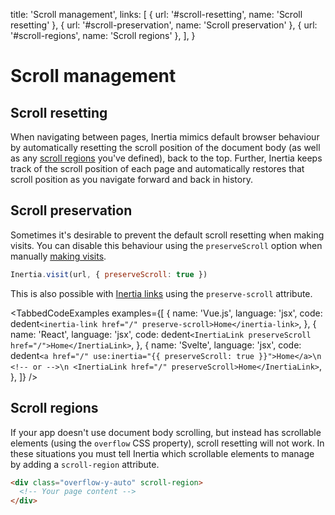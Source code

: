 
  title: 'Scroll management',
  links: [
    { url: '#scroll-resetting', name: 'Scroll resetting' },
    { url: '#scroll-preservation', name: 'Scroll preservation' },
    { url: '#scroll-regions', name: 'Scroll regions' },
  ],
}

# Scroll management

## Scroll resetting

When navigating between pages, Inertia mimics default browser behaviour by automatically resetting the scroll position of the document body (as well as any [scroll regions](#scroll-regions) you've defined), back to the top. Further, Inertia keeps track of the scroll position of each page and automatically restores that scroll position as you navigate forward and back in history.

## Scroll preservation

Sometimes it's desirable to prevent the default scroll resetting when making visits. You can disable this behaviour using the `preserveScroll` option when manually [making visits](/requests).

```js
Inertia.visit(url, { preserveScroll: true })
```

This is also possible with [Inertia links](/links) using the `preserve-scroll` attribute.

<TabbedCodeExamples
  examples={[
    {
      name: 'Vue.js',
      language: 'jsx',
      code: dedent`
        <inertia-link href="/" preserve-scroll>Home</inertia-link>
      `,
    },
    {
      name: 'React',
      language: 'jsx',
      code: dedent`
        <InertiaLink preserveScroll href="/">Home</InertiaLink>
      `,
    },
    {
      name: 'Svelte',
      language: 'jsx',
      code: dedent`
        <a href="/" use:inertia="{{ preserveScroll: true }}">Home</a>\n
        <!-- or -->\n
        <InertiaLink href="/" preserveScroll>Home</InertiaLink>
      `,
    },
  ]}
/>

## Scroll regions

If your app doesn't use document body scrolling, but instead has scrollable elements (using the `overflow` CSS property), scroll resetting will not work. In these situations you must tell Inertia which scrollable elements to manage by adding a `scroll-region` attribute.

```html
<div class="overflow-y-auto" scroll-region>
  <!-- Your page content -->
</div>
```

